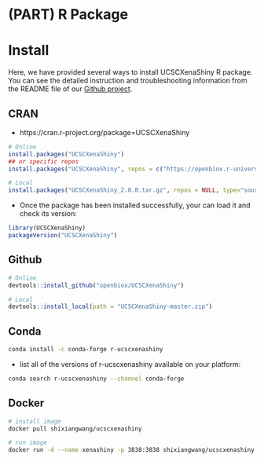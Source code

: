# (PART) R Package {-} 

# Install {#install}



Here, we have provided several ways to install UCSCXenaShiny R package. You can see the detailed instruction and troubleshooting information from the README file of our [Github project](https://github.com/openbiox/UCSCXenaShiny).  



## CRAN 

- https://cran.r-project.org/package=UCSCXenaShiny

```r
# Online
install.packages("UCSCXenaShiny")
## or specific repos
install.packages("UCSCXenaShiny", repos = c("https://openbiox.r-universe.dev", "https://cran.r-project.org"))

# Local
install.packages("UCSCXenaShiny_2.0.0.tar.gz", repos = NULL, type="source")
```

- Once the package has been installed successfully, your can load it and check its version:

```r
library(UCSCXenaShiny)
packageVersion("UCSCXenaShiny")
```


## Github

```r
# Online
devtools::install_github("openbiox/UCSCXenaShiny")

# Local
devtools::install_local(path = "UCSCXenaShiny-master.zip")
```


## Conda
```bash
conda install -c conda-forge r-ucscxenashiny
```

- list all of the versions of r-ucscxenashiny available on your platform:

```bash
conda search r-ucscxenashiny --channel conda-forge
```

## Docker
```bash
# install image
docker pull shixiangwang/ucscxenashiny

# run image
docker run -d --name xenashiny -p 3838:3838 shixiangwang/ucscxenashiny
```